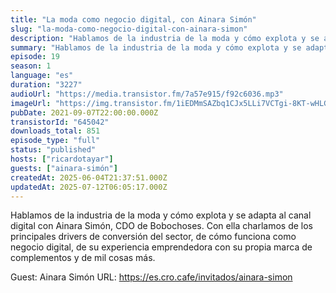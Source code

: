 ```yaml
---
title: "La moda como negocio digital, con Ainara Simón"
slug: "la-moda-como-negocio-digital-con-ainara-simon"
description: "Hablamos de la industria de la moda y cómo explota y se adapta al canal digital con Ainara Simón, CDO de Bobochoses. Con ella charlamos de los principales drivers de conversión del sector, de cómo funciona como negocio digital, de su experiencia emprendedora con su propia marca de complementos y de mil cosas más.\n\nGuest: Ainara Simón\nURL: https://es.cro.cafe/invitados/ainara-simon"
summary: "Hablamos de la industria de la moda y cómo explota y se adapta al canal digital con Ainara Simón, CDO de Bobochoses. Con ella charlamos de los principales drivers de conversión del sector, de cómo funciona como negocio digital, de su experiencia emprendedora con su propia marca de complementos y de mil cosas más."
episode: 19
season: 1
language: "es"
duration: "3227"
audioUrl: "https://media.transistor.fm/7a57e915/f92c6036.mp3"
imageUrl: "https://img.transistor.fm/1iEDMmSAZbq1CJx5LLi7VCTgi-8KT-wHLG0q44YDi-U/rs:fill:3000:3000:1/q:60/aHR0cHM6Ly9pbWct/dXBsb2FkLXByb2R1/Y3Rpb24udHJhbnNp/c3Rvci5mbS9iMGUy/MDg4NDJhMDFiNjA3/YTJiODgzMDg0MjAw/YjQ5NS5qcGc.webp"
pubDate: 2021-09-07T22:00:00.000Z
transistorId: "645042"
downloads_total: 851
episode_type: "full"
status: "published"
hosts: ["ricardotayar"]
guests: ["ainara-simón"]
createdAt: 2025-06-04T21:37:51.000Z
updatedAt: 2025-07-12T06:05:17.000Z
---
```


Hablamos de la industria de la moda y cómo explota y se adapta al canal digital con Ainara Simón, CDO de Bobochoses. Con ella charlamos de los principales drivers de conversión del sector, de cómo funciona como negocio digital, de su experiencia emprendedora con su propia marca de complementos y de mil cosas más.

Guest: Ainara Simón
URL: https://es.cro.cafe/invitados/ainara-simon
